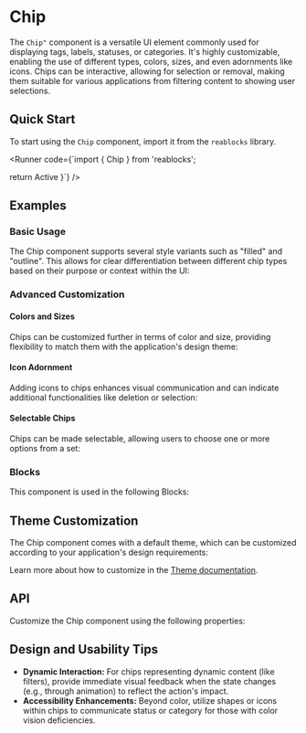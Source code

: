 
<Meta of={ChipStories} />

# Chip
The `Chip"` component is a versatile UI element commonly used for displaying tags, labels, statuses, or categories. It's highly customizable, enabling the use of different types, colors, sizes, and even adornments like icons.
Chips can be interactive, allowing for selection or removal, making them suitable for various applications from filtering content to showing user selections.

## Quick Start
To start using the `Chip` component, import it from the `reablocks` library.

<Runner code={`import { Chip } from 'reablocks';

  return <Chip>Active</Chip>
}`}
/>

## Examples
### Basic Usage
The Chip component supports several style variants such as "filled" and "outline".
This allows for clear differentiation between different chip types based on their 
purpose or context within the UI:

<ToggleCanvas of={ChipStories.Variants} storybook="components-elements-chip--variants" />

### Advanced Customization
#### Colors and Sizes
Chips can be customized further in terms of color and size, providing flexibility to 
match them with the application's design theme:

<ToggleCanvas of={ChipStories.Colors} storybook="components-elements-chip--colors" />

<ToggleCanvas of={ChipStories.Sizes} storybook="components-elements-chip--sizes" />

#### Icon Adornment
Adding icons to chips enhances visual communication and can indicate additional functionalities like deletion or selection:
<ToggleCanvas of={ChipStories.Adornment} storybook="components-elements-chip--adornment" />

#### Selectable Chips
Chips can be made selectable, allowing users to choose one or more options from a set:
<ToggleCanvas of={ChipStories.Selectable} storybook="components-elements-chip--selectable" />

### Blocks
This component is used in the following Blocks:

<Cards>
  <Cards.Card title="Not Found" href="/blocks/foundation/not-found" />
  <Cards.Card title="Billing" href="/blocks/administration/billing" />
  <Cards.Card title="Pricing" href="/blocks/administration/pricing" />
  <Cards.Card title="Profile" href="/blocks/administration/profile" />
</Cards>

## Theme Customization
The Chip component comes with a default theme, which can be customized according to your application's design requirements:

<ThemeRender theme={chipTheme} />

Learn more about how to customize in the [Theme documentation](/docs/theme/getting-started).

## API
Customize the Chip component using the following properties:
<PropsTable name="Chip" />

## Design and Usability Tips

- **Dynamic Interaction:** For chips representing dynamic content (like filters), provide immediate visual feedback when the state changes (e.g., through animation) to reflect the action's impact.
- **Accessibility Enhancements:** Beyond color, utilize shapes or icons within chips to communicate status or category for those with color vision deficiencies.
